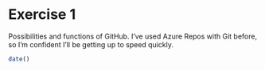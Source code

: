 # Exercise 1

<!-- *Describe the work you have done this week and summarize your learning.* -->

<!-- - Describe your work and results clearly.  -->
<!-- - Assume the reader has an introductory course level understanding of writing and reading R code as well as statistical methods. -->
<!-- - Assume the reader has no previous knowledge of your data or the more advanced methods you are using. -->

Possibilities and functions of GitHub. I've used Azure Repos with Git before, so I'm confident I'll be getting up to speed quickly. 

```r
date()
```
